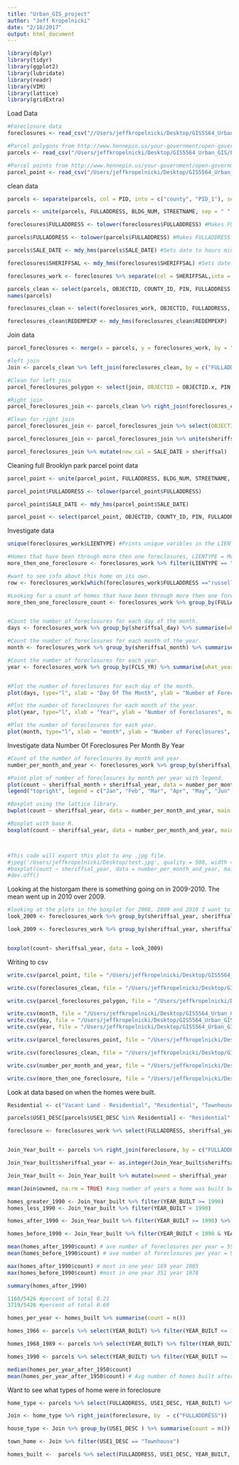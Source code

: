 ```yaml
---
title: "Urban_GIS_project"
author: "Jeff Kropelnicki"
date: "2/18/2017"
output: html_document
---
```


```r
library(dplyr)
library(tidyr)
library(ggplot2)
library(lubridate)
library(readr)
library(VIM)
library(lattice)
library(gridExtra)
```


Load Data
```r
#Foreclosure data
foreclosures <- read_csv("//Users/jeffkropelnicki/Desktop/GIS5564_Urban_GIS/Project/foreclosures..csv") 

#Parcel polygons from http://www.hennepin.us/your-government/open-government/gis-open-data parcels opened in ArcGIS then exported to .csv. 
parcels <- read_csv("/Users/jeffkropelnicki/Desktop/GIS5564_Urban_GIS/Project/parcel.csv")

#Parcel points from http://www.hennepin.us/your-government/open-government/gis-open-data same as above. 
parcel_point <- read_csv("/Users/jeffkropelnicki/Desktop/GIS5564_Urban_GIS/Project/parcel_points.csv")
```


clean data
```r
parcels <- separate(parcels, col = PID, into = c("county", "PID_1"), sep = "-") #sepirates PID 

parcels <- unite(parcels, FULLADDRESS, BLDG_NUM, STREETNAME, sep = " ", remove = TRUE) #Combining BLDG_NUM, STREETNAME to FULLADDRESS. 

foreclosures$FULLADDRESS <- tolower(foreclosures$FULLADDRESS) #Makes FULLADDRESS to lowercase for a join with parcels 

parcels$FULLADDRESS <- tolower(parcels$FULLADDRESS) #Makes FULLADDRESS to lowercase for join with foreclosures

parcels$SALE_DATE <- mdy_hms(parcels$SALE_DATE) #Sets date to hours minutes sec. 

foreclosures$SHERIFFSAL <- mdy_hms(foreclosures$SHERIFFSAL) #Sets date to hours minutes sec.

foreclosures_work <- foreclosures %>% separate(col = SHERIFFSAL,into = c("sheriffsal_year", "sheriffsal_month", "sheriffsal_day"), sep = "-") #separate SALE_DATE to year, month and day. 

parcels_clean <- select(parcels, OBJECTID, COUNTY_ID, PIN, FULLADDRESS, CITY, ZIP, OWNER_NAME, HOMESTEAD, TOTAL_TAX, YEAR_BUILT, SALE_DATE, SALE_VALUE, SCHOOL_DST, Shape_Length, Shape_Area, county, PID_1, USE1_DESC)
names(parcels)

foreclosures_clean <- select(foreclosures_work, OBJECTID, FULLADDRESS, CITY, sheriffsal_year, sheriffsal_month, sheriffsal_day, FCLS_YR, LIENTYPE, REDEMPEXP, MORTGAGORL, MORGTAGORF, CURRENTMORT, FIRSTBIDAM, FINALBIDAM, LAWFIRMATT, POINT_X, POINT_Y)

foreclosures_clean$REDEMPEXP <- mdy_hms(foreclosures_clean$REDEMPEXP)

```   
   
Join data
```r
parcel_foreclosures <- merge(x = parcels, y = foreclosures_work, by = "FULLADDRESS", all.x = TRUE)

#left join
Join <- parcels_clean %>% left_join(foreclosures_clean, by = c("FULLADDRESS"))

#Clean for left join
parcel_foreclosures_polygon <- select(join, OBJECTID = OBJECTID.x, PIN, FULLADDRESS, CITY = CITY.x, ZIP, OWNER_NAME, HOMESTEAD, TOTAL_TAX, YEAR_BUILT, SALE_DATE, SALE_VALUE, SCHOOL_DST, Shape_Length, Shape_Area, county, sheriffsal_year, sheriffsal_month, sheriffsal_day, FCLS_YR, FIRSTBIDAM, FINALBIDAM, POINT_X, POINT_Y, USE1_DESC)

#Right join
parcel_foreclosures_join <- parcels_clean %>% right_join(foreclosures_clean, by = c("FULLADDRESS"))

#Clean for right join
parcel_foreclosures_join <- parcel_foreclosures_join %>% select(OBJECTID = OBJECTID.x, PIN, FULLADDRESS,YEAR_BUILT,SALE_DATE, SALE_VALUE, sheriffsal_year, sheriffsal_month, sheriffsal_day, FIRSTBIDAM, SCHOOL_DST, FCLS_YR, USE1_DESC, FINALBIDAM, CITY = CITY.x, ZIP, OWNER_NAME, HOMESTEAD, TOTAL_TAX, county, POINT_X, POINT_Y, Shape_Length, Shape_Area)

parcel_foreclosures_join <- parcel_foreclosures_join %>% unite(sheriffsal, sheriffsal_year, sheriffsal_month, sheriffsal_day, sep = "-", remove = FALSE)

parcel_foreclosures_join %>% mutate(new_cal = SALE_DATE > sheriffsal)

```  

Cleaning full Brooklyn park parcel point data
```r
parcel_point <- unite(parcel_point, FULLADDRESS, BLDG_NUM, STREETNAME, sep = " ", remove = TRUE)

parcel_point$FULLADDRESS <- tolower(parcel_point$FULLADDRESS)

parcel_point$SALE_DATE <- mdy_hms(parcel_point$SALE_DATE)

parcel_point <- select(parcel_point, OBJECTID, COUNTY_ID, PIN, FULLADDRESS, CITY, ZIP, PLAT_NAME, USE1_DESC, OWNER_NAME, TAX_NAME, HOMESTEAD, YEAR_BUILT, SALE_DATE, SALE_VALUE, SCHOOL_DST, POINT_X, POINT_Y)
```

Investigate data 
```r
unique(foreclosures_work$LIENTYPE) #Prints unique varibles in the LIENTYPE column. Mortgage, Assessment, Judgment, Association, Execution, Assocation. 

#Homes that have been through more then one foreclosures, LIENTYPE = Mortgage and removes bad point 48 address pending. 
more_then_one_foreclosure <- foreclosures_work %>% filter(LIENTYPE == "Mortgage") %>% group_by(FULLADDRESS) %>% summarise(records = n()) %>% arrange(desc(records)) %>% filter(records > 1) %>% filter(FULLADDRESS != "48 address pending") 

#want to see info about this home on its own. 
row <- foreclosures_work[which(foreclosures_work$FULLADDRESS =="russell ave n"),] 

#Looking for a count of homes that have been through more then one foreclosures.
more_then_one_foreclosure_count <- foreclosures_work %>% group_by(FULLADDRESS) %>% summarise(number_of_foreclosures = n()) %>% count(number_of_foreclosures >= 2) #Looking for a count of homes that have been through more then one foreclosures.


#Count the number of foreclosures for each day of the month. 
days <- foreclosures_work %>% group_by(sheriffsal_day) %>% summarise(what_day = n()) %>% arrange(sheriffsal_day)

#Count the number of foreclosures for each month of the year. 
month <- foreclosures_work %>% group_by(sheriffsal_month) %>% summarise(what_month = n()) %>% arrange(sheriffsal_month) 

#Count the number of foreclosures for each year.
year <- foreclosures_work %>% group_by(FCLS_YR) %>% summarise(what_year = n()) %>% arrange(FCLS_YR)


#Plot the number of foreclosures for each day of the month. 
plot(days, type="l", xlab = "Day Of The Month", ylab = "Number of Foreclosures", main = "Total On Each Day Of The Month")

#Plot the number of foreclosures for each month of the year. 
plot(year, type="l", xlab = "Year", ylab = "Number of Foreclosures", main = "Total Foreclosures Over 2005 to 2016")

#Plot the number of foreclosures for each year. 
plot(month, type="l", xlab = "month", ylab = "Number of Foreclosures", main = "Total Foreclosures In All Months")


```


Investigate data Number Of Foreclosures Per Month By Year   
```r
#Count of the number of foreclosures by month and year. 
number_per_month_and_year <- foreclosures_work %>% group_by(sheriffsal_year, sheriffsal_month) %>% summarize(count = n())

#Point plot of number of foreclosures by month per year with legend. 
plot(count ~ sheriffsal_month + sheriffsal_year, data = number_per_month_and_year, main = "Number Of Foreclosures Per Month By Year", ylab = "Number Of Foreclosures", xlab = "Year", col = c("red", "blue", "cyan1", "chocolate1", "blueviolet", "darkorchid4", "darkslategray", "gray0", "deeppink4", "lawngreen", "cornflowerblue", "bisque4"), cex = 4, pch = 21)
legend("topright", legend = c("Jan", "Feb", "Mar", "Apr", "May", "Jun", "Jul", "Oug", "Sep", "Oct", "Nov", "Dec"), fill = c("red", "blue", "cyan1", "chocolate1", "blueviolet", "darkorchid4", "darkslategray", "gray0", "deeppink4", "lawngreen", "cornflowerblue", "bisque4" ), bty = "n")

#Boxplot using the lattice library. 
bwplot(count ~ sheriffsal_year, data = number_per_month_and_year, main = "Number Of Foreclosures Per Month By Year", ylab = "Number Of Foreclosures", xlab = "Year")

#Boxplot with base R. 
boxplot(count ~ sheriffsal_year, data = number_per_month_and_year, main = "Number Of Foreclosures Per Month By Year", ylab = "Number Of Foreclosures", xlab = "Year", col = c("cyan1"))



#This code will export this plot to any .jpg file. 
#jpeg('/Users/jeffkropelnicki/Desktop/test.jpg', quality = 500, width = 640, height = 640, pointsize = 14)
#boxplot(count ~ sheriffsal_year, data = number_per_month_and_year, main = "Number Of Foreclosures Per Month By Year", ylab = "Number Of Foreclosures", xlab = "Year", col = c("cyan1"), cex = 1, pch = 21)
#dev.off()

```   
   
Looking at the historgam there is something going on in 2009-2010. The mean went up in 2010 over 2009.
```r
#looking at the plots in the boxplot for 2008, 2009 and 2010 I want to see what is happening in #2009 to get a better understanding about that makes 2009 different. 
look_2009 <- foreclosures_work %>% group_by(sheriffsal_year, sheriffsal_month) %>% filter(sheriffsal_year == "2009" | sheriffsal_year == "2010") %>% summarise(count = n()) 

look_2009 <- foreclosures_work %>% group_by(sheriffsal_year, sheriffsal_month) %>% filter(sheriffsal_year == "2009" | sheriffsal_year == "2010") %>% summarise(count = n())


boxplot(count~ sheriffsal_year, data = look_2009)
```


Writing to csv
```r
write.csv(parcel_point, file = "/Users/jeffkropelnicki/Desktop/GIS5564_Urban_GIS/Project/parcel_point.csv")

write.csv(foreclosures_clean, file = "/Users/jeffkropelnicki/Desktop/GIS5564_Urban_GIS/Project/foreclosures_data_from_Brooklyn_park_clean.csv")

write.csv(parcel_foreclosures_polygon, file = "/Users/jeffkropelnicki/Desktop/parcel_foreclosures_polygon.csv")

write.csv(month, file = "/Users/jeffkropelnicki/Desktop/GIS5564_Urban_GIS/Project/month.csv")
write.csv(day, file = "/Users/jeffkropelnicki/Desktop/GIS5564_Urban_GIS/Project/day.csv")
write.csv(year, file = "/Users/jeffkropelnicki/Desktop/GIS5564_Urban_GIS/Project/year.csv")

write.csv(parcel_foreclosures_point, file = "/Users/jeffkropelnicki/Desktop/GIS5564_Urban_GIS/Project/parcel_foreclosures_point.csv")

write.csv(foreclosures_clean, file = "/Users/jeffkropelnicki/Desktop/GIS5564_Urban_GIS/Project/foreclosures_data_from_Brooklyn_park_clean.csv")

write.csv(number_per_month_and_year, file = "/Users/jeffkropelnicki/Desktop/year_and_month.csv")

write.csv(more_then_one_foreclosure, file = "/Users/jeffkropelnicki/Desktop/More_then_onces_mortgage.csv")
``` 

Look at data based on when the homes were built.   
```r
Residential <- c("Vacant Land - Residential", "Residential", "Townhouse", "Residential-Zero Lot Line-DB", "Disabled", "Double Bungalow", "Resd'l Misc & Bed & Breakfast", "Blind", "Condominium", "Disabled Joint Tenancy", "Residential Lakeshore", "Apartment", "Seasonal Residential Rec.", "Triplex", "Housing - Low Income > 3 Units")

parcels$USE1_DESC[parcels$USE1_DESC %in% Residential] <- "Residential"

foreclosure <- foreclosures_work %>% select(FULLADDRESS, sheriffsal_year, FIRSTBIDAM)


Join_Year_built <- parcels %>% right_join(foreclosure, by = c("FULLADDRESS")) %>% select(FULLADDRESS, USE1_DESC, YEAR_BUILT, sheriffsal_year) %>% filter(sheriffsal_year > YEAR_BUILT)

Join_Year_built$sheriffsal_year <- as.integer(Join_Year_built$sheriffsal_year)

Join_Year_built <- Join_Year_built %>% mutate(owned = sheriffsal_year - YEAR_BUILT) 

mean(Join$owned, na.rm = TRUE) #avg number of years a home was built before a foreclosure 28.81 years

homes_greater_1990 <- Join_Year_built %>% filter(YEAR_BUILT >= 1990)
homes_less_1990 <- Join_Year_built %>% filter(YEAR_BUILT < 1990)

homes_after_1990 <- Join_Year_built %>% filter(YEAR_BUILT >= 1990) %>% group_by(YEAR_BUILT) %>%  summarise(Number_of_Foreclosures = n()) 

homes_before_1990 <- Join_Year_built %>% filter(YEAR_BUILT < 1990 & YEAR_BUILT > 1967) %>% group_by(YEAR_BUILT) %>% summarise(Number_of_Foreclosures = n())

mean(homes_after_1990$count) # ave number of foreclosures per year = 55.2381
mean(homes_before_1990$count) # ave number of foreclosures per year = 91.9

max(homes_after_1990$count) # most in one year 169 year 2005
max(homes_before_1990$count) #most in one year 351 year 1978

summary(homes_after_1990)

1160/5426 #percent of total 0.21
3719/5426 #percent of total 0.69

homes_per_year <- homes_built %>% summarise(count = n()) 

homes_1966 <- parcels %>% select(YEAR_BUILT) %>% filter(YEAR_BUILT <= 1965 & YEAR_BUILT >= 1940) %>% group_by(YEAR_BUILT) %>%  summarise(Number_of_Homes_built = n())

homes_1968_1989 <- parcels %>% select(YEAR_BUILT) %>% filter(YEAR_BUILT <= 1991 & YEAR_BUILT >= 1966) %>% group_by(YEAR_BUILT) %>%  summarise(Number_of_Homes_built = n())

homes_1990 <- parcels %>% select(YEAR_BUILT) %>% filter(YEAR_BUILT >= 1992) %>% group_by(YEAR_BUILT) %>%  summarise(Number_of_Homes_built = n())

median(homes_per_year_after_1950$count)
mean(homes_per_year_after_1950$count) # Avg number of homes built after 1950 338
```   
   


Want to see what types of home were in foreclosure 
```r
home_type <- parcels %>% select(FULLADDRESS, USE1_DESC, YEAR_BUILT) %>% filter(YEAR_BUILT > 1) 

Join <- home_type %>% right_join(foreclosure, by  = c("FULLADDRESS"))

house_type <- Join %>% group_by(USE1_DESC ) %>% summarise(count = n()) %>% filter(USE1_DESC != "NA") %>% filter(USE1_DESC != "Commercial") %>% filter(USE1_DESC != "Industrial") %>% arrange(desc(count)) %>% rename(Home_Type = USE1_DESC) %>% rbind(., data.frame(Home_Type="Total", count=sum(.$count, na.rm=T)))

town_home <- Join %>% filter(USE1_DESC == "Townhouse")

homes_built <-  parcels %>% select(FULLADDRESS, USE1_DESC, YEAR_BUILT, Shape_Length, Shape_Area) %>% group_by(YEAR_BUILT) %>% filter(USE1_DESC == "Residential") %>% filter(YEAR_BUILT > 1) 
```


